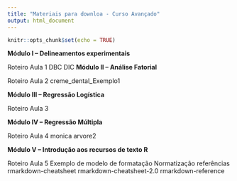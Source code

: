 ```yaml
---
title: "Materiais para downloa - Curso Avançado"
output: html_document
---
```


```r
knitr::opts_chunk$set(echo = TRUE)
```

**Módulo I – Delineamentos experimentais**

Roteiro Aula 1
DBC
DIC
**Módulo II – Análise Fatorial**

Roteiro Aula 2
creme_dental_Exemplo1

**Módulo III – Regressão Logística**

Roteiro Aula 3 

**Módulo IV – Regressão Múltipla**

Roteiro Aula 4
monica
arvore2

**Módulo V – Introdução aos recursos de texto R**

Roteiro Aula 5
Exemplo de modelo de formatação
Normatização referências
rmarkdown-cheatsheet 
rmarkdown-cheatsheet-2.0
rmarkdown-reference